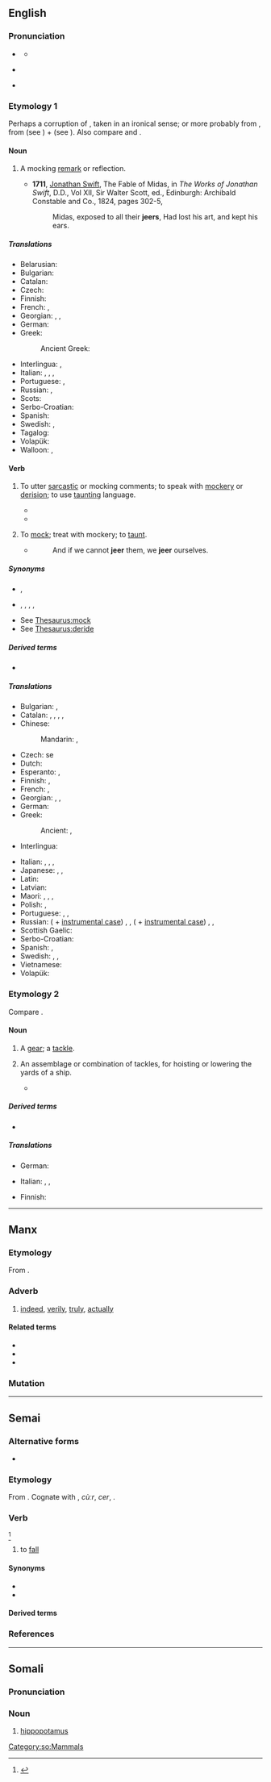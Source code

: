 ==English==

===Pronunciation===
* {{a|UK}} {{IPA|en|/d͡ʒɪə(ɹ)/}}
** {{audio|en|LL-Q1860 (eng)-Vealhurl-jeer.wav|Audio (UK)}}
* {{a|GA}} {{IPA|en|/d͡ʒɪɹ/}}
* {{rhymes|en|ɪə(ɹ)|s=1}}

===Etymology 1===
Perhaps a corruption of {{m|en|cheer||to salute with cheers}}, taken in an ironical sense; or more probably from {{bor|en|nl|gekscheren||to jeer|lit=to shear the fool}}, from {{m|nl|gek||a fool}} (see {{m|en|geck}}) + {{m|nl|scheren||to shear}} (see {{m|en|shear|pos=v}}). Also compare {{cog|de|-}} and {{cog|nl|gieren|t=to laugh loudly}}.

====Noun====
{{en-noun}}

# A mocking [[remark]] or reflection.
#: {{syn|en|scoff|taunt|flout|jibe|mockery}}
#* '''1711''', [[w:Jonathan Swift|Jonathan Swift]], The Fable of Midas, in ''The Works of Jonathan Swift'', D.D., Vol XII, Sir Walter Scott, ed., Edinburgh: Archibald Constable and Co., 1824, pages 302-5,
#*: Midas, exposed to all their '''jeers''', Had lost his art, and kept his ears.

=====Translations=====
{{trans-top|mocking remark}}
* Belarusian: {{t|be|здзек|sc=Cyrl}}
* Bulgarian: {{t+|bg|подигравка|f}}
* Catalan: {{t|ca|burleria|f}}
* Czech: {{t|cs|posměšek|m}}
* Finnish: {{t+|fi|pilkka}}
* French: {{t+|fr|moquerie|f}}, {{t+|fr|raillerie|f}}
* Georgian: {{t|ka|დაცინვა}}, {{t|ka|მასხრად აგდება}}, {{t|ka|გამასხარავება}}
* German: {{t+|de|Spott|m}}
* Greek:
*: Ancient Greek: {{t|grc|τωθασμός|m}}
{{trans-mid}}
* Interlingua: {{t|ia|burla}}, {{t|ia|crito de derision}}
* Italian: {{t|it|scherno|m}}, {{t+|it|scorno|m}}, {{t+|it|burla|f}}, {{t+|it|beffa|f}}
* Portuguese: {{t+|pt|zombaria|f}}, {{t+|pt|escárnio|m}}
* Russian: {{t+|ru|глумле́ние|n}}, {{t+|ru|насме́шка|f}}
* Scots: {{t|sco|afftak}}
* Serbo-Croatian: {{t+|sh|poruga|f}}
* Spanish: {{t|es|burlería}}
* Swedish: {{t+|sv|glåpord|n}}, {{t+|sv|okvädingsord|n}}
* Tagalog: {{t|tl|atsoy}}
* Volapük: {{t+|vo|kof}}
* Walloon: {{t+|wa|glawe|f}}, {{t+|wa|lawe|f}}
{{trans-bottom}}

====Verb====
{{en-verb}}

# {{lb|en|intransitive|jeer '''[[at]]'''}} To utter [[sarcastic]] or mocking comments; to speak with [[mockery]] or [[derision]]; to use [[taunting]] language.
#* {{RQ:Spenser Faerie Queene|book=II|canto=VI|stanza=21|passage=But when he saw her toy, and gibe, and '''geare''', / And passe the bonds of modest merimake, / Her dalliance he despisd, and follies did forsake.}}
#* {{quote-journal|en|date=October 1, 2011|author=Phil McNulty|title=Everton 0 - 2 Liverpool|work=BBC Sport|url=http://news.bbc.co.uk/sport2/hi/football/eng_prem/15045708.stm|passage=At the end of a frantic first 45 minutes, there was still time for {{w|Charlie Adam}} to strike the bar from 20 yards before referee Atkinson departed to a deafening chorus of '''jeering''' from {{w|Everton Football Club|Everton}}'s fans.}}
# {{lb|en|transitive|archaic}} To [[mock]]; treat with mockery; to [[taunt]].
#* {{RQ:Jonson Staple of News}}
#*: And if we cannot '''jeer''' them, we '''jeer''' ourselves.

=====Synonyms=====
* {{sense|to utter sarcastic remarks}} {{l|en|scoff}}, {{l|en|sneer}}
* {{sense|to treat with scoffs}} {{l|en|deride}}, {{l|en|flout}}, {{l|en|gibe}}, {{l|en|mock}}, {{l|en|ridicule}}
* See [[Thesaurus:mock]]
* See [[Thesaurus:deride]]

=====Derived terms=====
* {{l|en|jeeringly}}

=====Translations=====
{{trans-top|to scoff or mock}}
* Bulgarian: {{t|bg|подигравам се}}, {{t|bg|надсмивам се}}
* Catalan: {{t+|ca|mofar-se}}, {{t|ca|fer befa}}, {{t|ca|riure's (d'algú)}}, {{t|ca|fotre's (d'algú)}}, {{t+|ca|escarnir}}
* Chinese:
*: Mandarin: {{t+|cmn|嘲笑|tr=cháoxiào|sc=Hani}}, {{t+|cmn|嘲弄|tr=cháonòng|sc=Hani}}
* Czech: {{t|cs|posmívat}} se
* Dutch: {{t+|nl|spotten}}
* Esperanto: {{t|eo|moki}}, {{t|eo|ŝerci}}
* Finnish: {{t+|fi|pilkata}}, {{t+|fi|ilkkua}}
* French: {{t+|fr|moquer}}, {{t+|fr|railler}}
* Georgian: {{t|ka|დაცინვა}}, {{t|ka|გამასხარავება}}, {{t|ka|სასაცილოდ აგდება}}
* German: {{t+|de|spotten}}
* Greek:
*: Ancient: {{t|grc|σκώπτω|sc=polytonic}}, {{t|grc|χλευάζω}}
* Interlingua: {{t|ia|derider}}
{{trans-mid}}
* Italian: {{t+|it|deridere}}, {{t+|it|schernire}}, {{t+|it|motteggiare}}, {{t+|it|sbeffeggiare}}
* Japanese: {{t|ja|冷やかす|tr=[[ひやかす]], hiyakasu|sc=Jpan}}, {{t|ja|野次る|tr=[[やじる]], yajiru|sc=Jpan}}, {{t+|ja|嘲る|tr=[[あざける]], azakeru|sc=Jpan}}
* Latin: {{t|la|cavillor}}
* Latvian: {{t|lv|ņirgāties}}
* Maori: {{t|mi|pepehatū}}, {{t|mi|pehapehatū}}, {{t|mi|whakatea}}, {{t|mi|taunu}}
* Polish: {{t+|pl|wyśmiewać}}, {{t+|pl|kpić}}
* Portuguese: {{t+|pt|zombar}}, {{t+|pt|escarnecer}}, {{t+|pt|ridicularizar}}
* Russian: {{t+|ru|насмеха́ться}} ({{l|ru|над}} + [[instrumental case]]) {{g|impf}}, {{g|pf}}, {{t+|ru|глуми́ться}} ({{l|ru|над}} + [[instrumental case]]) {{g|impf}}, {{t+|ru|высме́ивать|impf}}, {{t+|ru|вы́смеять}} {{qualifier|transitive}} {{g|impf}}
* Scottish Gaelic: {{t|gd|mag}}
* Serbo-Croatian: {{t+|sh|rugati se}}
* Spanish: {{t+|es|burlarse}}, {{t+|es|abuchear}}
* Swedish: {{t+|sv|häckla}}, {{t+|sv|pika}}, {{t+|sv|smäda}}
* Vietnamese: {{t+|vi|chế giễu}}
* Volapük: {{t+|vo|kofön}}
{{trans-bottom}}

===Etymology 2===
Compare {{m|en|gear}}.

====Noun====
{{en-noun}}

# {{lb|en|nautical}} A [[gear]]; a [[tackle]].
# {{lb|en|nautical|in the plural}} An assemblage or combination of tackles, for hoisting or lowering the yards of a ship.
#* {{quote-book|en|title=The masting and rigging of English ships of war, 1625-1860|page=65|author=James Lees|year=1984|passage=In the nineteenth century, 1811 to be exact, the '''jeers''' were unrove after the yard was slung, the weight of the yard being borne by chain slings. The '''jeers''' used then were a treble block lashed to the mast head through a hole in the center of the top}}

=====Derived terms=====
* {{l|en|jeer capstan}}

=====Translations=====
{{trans-top|gear; tackle}}
* German: {{t+|de|Fall|n}}
{{trans-mid}}
* Italian: {{t+|it|paranco|m}}, {{t+|it|cavo|m}}, {{t+|it|drizza|f}}
{{trans-bottom}}

{{trans-top|nautical: assemblage for hoisting yards}}
* Finnish: {{t|fi|taljasto}}
{{trans-mid}}
{{trans-bottom}}

----

==Manx==

===Etymology===
From {{inh|gv|sga|dír||due, fit, proper}}.

===Adverb===
{{head|gv|adverb}}

# [[indeed]], [[verily]], [[truly]], [[actually]]
#: {{ux|gv|'''Jeer''' cha nel!|Indeed it is not!}}

====Related terms====
* {{l|gv|jeeragh}}
* {{l|gv|jeerid}}
* {{l|gv|jeerys}}

===Mutation===
{{gv-mut-cons|j|eer}}

----

==Semai==

===Alternative forms===
* {{alt|sea|jer}}

===Etymology===
From {{inh|sea|mkh-pro|*ɟur|*ɟur ~ *ɟuur ~ *ɟuər ~ *ɟir ~ *ɟiər|to descend}}. Cognate with {{cog|cmo|jư̆r}}, {{cog|kjg|-}} ''cùːr'', {{cog|pcb|-}} ''cer'', {{cog|mkh-pal-pro|*ɟuːr}}.

===Verb===
{{head|sea|verb}}<ref>{{R:Basrim 2008}}</ref>

# to [[fall]]

====Synonyms====
* {{l|sea|tegòh}}
* {{l|sea|yòòk}}

====Derived terms====
{{col1|sea|kijeer|perjeer}}

===References===
<references/>

----

==Somali==

===Pronunciation===
{{rfp|so}}

===Noun===
{{head|so|noun|g=?}}

# [[hippopotamus]]
#: {{ux|so|'''Jeertu''' way jeclayd dhexqaadka dhoobaada.|The hippopotamus loved wallowing.}}{{attention|so|Please double-check that the translation is correct}}

[[Category:so:Mammals]]